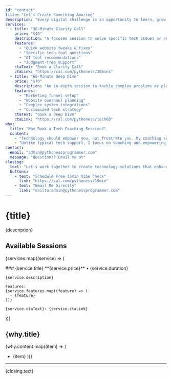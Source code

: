 ```yaml
---
id: "contact"
title: "Let's Create Something Amazing"
description: "Every digital challenge is an opportunity to learn, grow, and create something exceptional. Let's work together to find your path to tech confidence."
services:
  - title: "30-Minute Clarity Call"
    price: "$40"
    description: "A focused session to solve specific tech issues or answer targeted questions."
    features:
      - "Quick website tweaks & fixes"
      - "Specific tech tool questions"
      - "AI tool recommendations"
      - "Judgment-free support"
    ctaText: "Book a Clarity Call"
    ctaLink: "https://cal.com/pythoness/30mins"
  - title: "60-Minute Deep Dive"
    price: "$70"
    description: "An in-depth session to tackle complex problems or plan larger projects."
    features:
      - "Marketing funnel setup"
      - "Website overhaul planning"
      - "Complex system integrations"
      - "Customized tech strategy"
    ctaText: "Book a Deep Dive"
    ctaLink: "https://cal.com/pythoness/tech60"
why:
  title: "Why Book a Tech Coaching Session?"
  content: 
    - "Technology should empower you, not frustrate you. My coaching sessions are designed to meet you exactly where you are, providing clear, actionable guidance tailored to your unique needs. You'll leave with concrete next steps and renewed confidence in your tech journey."
    - "Unlike typical tech support, I focus on teaching and empowering you to understand your tools better, so you gain independence along with solutions. My approach blends technical expertise with empathy, ensuring you get solutions that truly work for your specific situation."
contact:
  email: "admin@pythonessprogrammer.com"
  message: "Questions? Email me at"
closing:
  text: "Let's work together to create technology solutions that enhance your work, not complicate it. My approach combines technical expertise with empathy, ensuring you get solutions that truly work for you."
  buttons:
    - text: "Schedule Free 15min Vibe Check"
      link: "https://cal.com/pythoness/15min"
    - text: "Email Me Directly"
      link: "mailto:admin@pythonessprogrammer.com"
---
```


# {title}

{description}

## Available Sessions

{services.map((service) => (
  <div key={service.title}>
    ### {service.title}
    **{service.price}** • {service.duration}

    {service.description}

    Features:
    {service.features.map((feature) => (
      - {feature}
    ))}

    {service.ctaText}: {service.ctaLink}
  </div>
))}

## {why.title}

{why.content.map((item) => (
  - {item}
))}

---

{closing.text} 